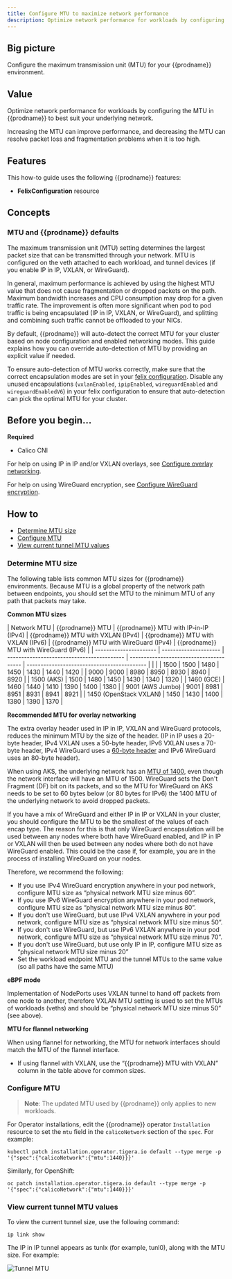 ```yaml
---
title: Configure MTU to maximize network performance
description: Optimize network performance for workloads by configuring the MTU in Calico to best suit your underlying network.
---
```


## Big picture

Configure the maximum transmission unit (MTU) for your {{prodname}} environment.

## Value

Optimize network performance for workloads by configuring the MTU in {{prodname}} to best suit your underlying network.

Increasing the MTU can improve performance, and decreasing the MTU can resolve packet loss and fragmentation problems when it is too high.

## Features

This how-to guide uses the following {{prodname}} features:

- **FelixConfiguration** resource

## Concepts

### MTU and {{prodname}} defaults

The maximum transmission unit (MTU) setting determines the largest packet size that can be transmitted through your network. MTU is configured on the veth attached to each workload, and tunnel devices (if you enable IP in IP, VXLAN, or WireGuard).

In general, maximum performance is achieved by using the highest MTU value that does not cause fragmentation or dropped packets on the path. Maximum bandwidth increases and CPU consumption may drop for a given traffic rate. The improvement is often more significant when pod to pod traffic is being encapsulated (IP in IP, VXLAN, or WireGuard), and splitting and combining such traffic cannot be offloaded to your NICs.

By default, {{prodname}} will auto-detect the correct MTU for your cluster based on node configuration and enabled networking modes. This guide explains how you can override auto-detection
of MTU by providing an explicit value if needed.

To ensure auto-detection of MTU works correctly, make sure that the correct encapsulation modes are set in your [felix configuration](../../reference/resources/felixconfig.mdx). Disable any unused encapsulations (`vxlanEnabled`, `ipipEnabled`, `wireguardEnabled` and `wireguardEnabledV6`) in your felix configuration to ensure that auto-detection can pick the optimal MTU for your cluster.

## Before you begin...

**Required**

- Calico CNI

For help on using IP in IP and/or VXLAN overlays, see [Configure overlay networking](vxlan-ipip.mdx).

For help on using WireGuard encryption, see [Configure WireGuard encryption](../../compliance/encrypt-cluster-pod-traffic.mdx).

## How to

- [Determine MTU size](#determine-mtu-size)
- [Configure MTU](#configure-mtu)
- [View current tunnel MTU values](#view-current-tunnel-mtu-values)

### Determine MTU size

The following table lists common MTU sizes for {{prodname}} environments. Because MTU is a global property of the network path between endpoints, you should set the MTU to the minimum MTU of any path that packets may take.

**Common MTU sizes**

| Network MTU | {{prodname}} MTU | {{prodname}} MTU with IP-in-IP (IPv4) | {{prodname}} MTU with VXLAN (IPv4) | {{prodname}} MTU with VXLAN (IPv6) | {{prodname}} MTU with WireGuard (IPv4) | {{prodname}} MTU with WireGuard (IPv6) |
| ---------------------- | --------------------- | ------------------------------------------ | --------------------------------------- | ------------------------------------------- | | |
| 1500 | 1500 | 1480 | 1450 | 1430 | 1440 | 1420 |
| 9000 | 9000 | 8980 | 8950 | 8930 | 8940 | 8920 |
| 1500 (AKS) | 1500 | 1480 | 1450 | 1430 | 1340 | 1320 |
| 1460 (GCE) | 1460 | 1440 | 1410 | 1390 | 1400 | 1380 |
| 9001 (AWS Jumbo) | 9001 | 8981 | 8951 | 8931 | 8941 | 8921 |
| 1450 (OpenStack VXLAN) | 1450 | 1430 | 1400 | 1380 | 1390 | 1370 |

**Recommended MTU for overlay networking**

The extra overlay header used in IP in IP, VXLAN and WireGuard protocols, reduces the minimum MTU by the size of the header. (IP in IP uses a 20-byte header, IPv4 VXLAN uses a 50-byte header, IPv6 VXLAN uses a 70-byte header, IPv4 WireGuard uses a [60-byte header](https://lists.zx2c4.com/pipermail/wireguard/2017-December/002201.html) and IPv6 WireGuard uses an 80-byte header).

When using AKS, the underlying network has an [MTU of 1400](https://docs.microsoft.com/en-us/azure/virtual-network/virtual-network-tcpip-performance-tuning#azure-and-vm-mtu), even though the network interface will have an MTU of 1500.
WireGuard sets the Don't Fragment (DF) bit on its packets, and so the MTU for WireGuard on AKS needs to be set to 60 bytes below (or 80 bytes for IPv6) the 1400 MTU of the underlying network to avoid dropped packets.

If you have a mix of WireGuard and either IP in IP or VXLAN in your cluster, you should configure the MTU to be the smallest of the values of each encap type. The reason for this is that only WireGuard encapsulation will be used between any nodes where both have WireGuard enabled, and IP in IP or VXLAN will then be used between any nodes where both do not have WireGuard enabled. This could be the case if, for example, you are in the process of installing WireGuard on your nodes.

Therefore, we recommend the following:

- If you use IPv4 WireGuard encryption anywhere in your pod network, configure MTU size as “physical network MTU size minus 60”.
- If you use IPv6 WireGuard encryption anywhere in your pod network, configure MTU size as “physical network MTU size minus 80”.
- If you don't use WireGuard, but use IPv4 VXLAN anywhere in your pod network, configure MTU size as “physical network MTU size minus 50”.
- If you don't use WireGuard, but use IPv6 VXLAN anywhere in your pod network, configure MTU size as “physical network MTU size minus 70”.
- If you don't use WireGuard, but use only IP in IP, configure MTU size as “physical network MTU size minus 20”
- Set the workload endpoint MTU and the tunnel MTUs to the same value (so all paths have the same MTU)

**eBPF mode**

Implementation of NodePorts uses VXLAN tunnel to hand off packets from one node to another, therefore VXLAN MTU setting
is used to set the MTUs of workloads (veths) and should be “physical network MTU size minus 50” (see above).

**MTU for flannel networking**

When using flannel for networking, the MTU for network interfaces should match the MTU of the flannel interface.

- If using flannel with VXLAN, use the “{{prodname}} MTU with VXLAN” column in the table above for common sizes.

### Configure MTU

> **Note**: The updated MTU used by {{prodname}} only applies to new workloads.

For Operator installations, edit the {{prodname}} operator `Installation` resource to set the `mtu`
field in the `calicoNetwork` section of the `spec`. For example:

```bash-plain-text
kubectl patch installation.operator.tigera.io default --type merge -p '{"spec":{"calicoNetwork":{"mtu":1440}}}'
```

Similarly, for OpenShift:

```bash-plain-text
oc patch installation.operator.tigera.io default --type merge -p '{"spec":{"calicoNetwork":{"mtu":1440}}}'
```

### View current tunnel MTU values

To view the current tunnel size, use the following command:

`ip link show`

The IP in IP tunnel appears as tunlx (for example, tunl0), along with the MTU size. For example:

![Tunnel MTU](/img/calico-enterprise/3.15/tunnel.png)
